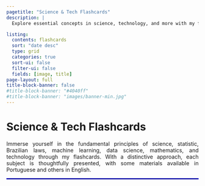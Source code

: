 ```yaml
---
pagetitle: "Science & Tech Flashcards"
description: | 
  Explore essential concepts in science, technology, and more with my flashcards. 

listing:
  contents: flashcards
  sort: "date desc"
  type: grid
  categories: true
  sort-ui: false
  filter-ui: false
  fields: [image, title]
page-layout: full
title-block-banner: false
#title-block-banner: "#4040ff"
#title-block-banner: "images/banner-min.jpg"
---
```


# Science & Tech Flashcards

::: {style="text-align: justify;"}
Immerse yourself in the fundamental principles of science, statistic, Brazilian laws, machine learning, data science, mathematics, and technology through my flashcards. With a distinctive approach, each subject is thoughtfully presented, with some materials available in Portuguese and others in English.
:::

<hr style="border: 1px solid blue;">
